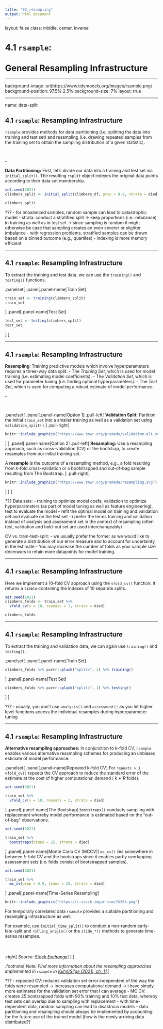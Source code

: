 ```yaml
---
title: "02_resampling"
output: html_document
---
```


layout: false
class: middle, center, inverse

# 4.1 `rsample`:<br><br>General Resampling Infrastructure

---

background-image: url(https://www.tidymodels.org/images/rsample.png)
background-position: 97.5% 2.5%
background-size: 7%
layout: true

---

name: data-split

## 4.1 `rsample`: Resampling Infrastructure

`rsample` provides methods for data partitioning (i.e. splitting the data into training and test set) and resampling (i.e. drawing repeated samples from the training set to obtain the sampling distribution of a given statistic).

<br>

--

**Data Partitioning:** First, let's divide our data into a training and test set via `initial_split()`. The resulting `rsplit` object indexes the original data points according to their data set membership.
```r
set.seed(2021)
climbers_split <- initial_split(climbers_df, prop = 0.8, strata = died)

climbers_split
```

???
- for imbalanced samples, random sample can lead to catastrophic model
- strata: conduct a stratified split -> keep proportions (i.e. imbalance) in training as well as in test set -> since sampling is random it might otherwise be case that sampling creates an even severer or slighter imbalance
- with regression problems, stratified samples can be drawn based on a binned outcome (e.g., quartiles)
- indexing is more memory efficient

---

## 4.1 `rsample`: Resampling Infrastructure

To extract the training and test data, we can use the `training()` and `testing()` functions.

.panelset[
.panel[.panel-name[Train Set]
```r
train_set <- training(climbers_split)
train_set
```

]
.panel[.panel-name[Test Set]
```r
test_set <- testing(climbers_split)
test_set
```
]
]

---

## 4.1 `rsample`: Resampling Infrastructure

**Resampling**: Training predictive models which involve hyperparameters requires a three-way data split:
- The *Training Set*, which is used for model training (i.e. estimating model coefficients).
- The *Validation Set*, which is used for parameter tuning (i.e. finding optimal hyperparameters).
- The *Test Set*, which is used for computing a robust estimate of model performance.

--

<br>

.panelset[
.panel[.panel-name[Option 1]
.pull-left[
**Validation Split:** Partition the initial `train_set` into a smaller training as well as a validation set using `validation_split()`.
]
.pull-right[
```r
knitr::include_graphics("https://www.tmwr.org/premade/validation-alt.svg")
```
]
]
.panel[.panel-name[Option 2]
.pull-left[
**Resampling:** Use a resampling approach, such as cross-validation (CV) or the bootstrap, to create resamples from our initial training set.

A **resample** is the outcome of a resampling method, e.g., a fold resulting from $k$-fold cross-validation or a bootstrapped and out-of-bag sample resulting from The Bootstrap.
]
.pull-right[
```r
knitr::include_graphics("https://www.tmwr.org/premade/resampling.svg")
```
]
]
]

???
Data sets:
- training to optimize model coefs, validation to optimize hyperparameters (as part of model tuning as well as feature engineering), test to evaluate the model
- refit the optimal model on training and validation set and evaluate on the test set
- i prefer the terms training and validation instead of analysis and assessment set in the context of resampling (often test, validation and hold-out set are used interchangeably)

CV vs. train-test-split:
- we usually prefer the former as we would like to generate a distribution of our error measure and to account for uncertainty in the estimate
- You may increase the number of folds as your sample size decreases to retain more datapoints for model training.

---

## 4.1 `rsample`: Resampling Infrastructure

Here we implement a 10-fold CV approach using the `vfold_cv()` function. It returns a `tibble` containing the indexes of 10 separate splits.
```r
set.seed(2021)
climbers_folds <- train_set %>% 
  vfold_cv(v = 10, repeats = 1, strata = died) 

climbers_folds
```

---

## 4.1 `rsample`: Resampling Infrastructure

To extract the training and validation data, we can again use `training()` and `testing()`.

.panelset[
.panel[.panel-name[Train Set]
```r
climbers_folds %>% purrr::pluck("splits", 1) %>% training()
```
]
.panel[.panel-name[Test Set]
```r
climbers_folds %>% purrr::pluck("splits", 1) %>% testing()
```
]
]

???
- usually, you don't use `analysis()` and `assessment()` as you let higher level functions access the individual resamples during hyperparameter tuning

---

## 4.1 `rsample`: Resampling Infrastructure

**Alternative resampling approaches:** In conjunction to $k$-fold CV, `rsample` enables various alternative resampling schemes for producing an unbiased estimate of model performance.

.panelset[
.panel[.panel-name[Repeated k-fold CV]
For `repeats > 1`, `vfold_cv()` repeats the CV approach to reduce the standard error of the estimate at the cost of higher computational demand ( $k∗R$ folds).
```r
set.seed(2021)

train_set %>%
  vfold_cv(v = 10, repeats = 2, strata = died)
```
]
.panel[.panel-name[The Bootstrap]
`bootstraps()` conducts sampling with replacement whereby model performance is estimated based on the "out-of-bag" observations.
```r
set.seed(2021)

train_set %>%
  bootstraps(times = 25, strata = died)
```
]
.panel[.panel-name[Monte Carlo CV (MCCV)]
`mc_cv()` lies somewhere in between $k$-fold CV and the bootstraps since it enables partly overlapping assessment sets (i.e. folds consist of bootstrapped samples).
```r
set.seed(2021)

train_set %>% 
  mc_cv(prop = 0.9, times = 25, strata = died)
```
]
.panel[.panel-name[Time-Series Resampling]
```r
knitr::include_graphics("https://i.stack.imgur.com/fXZ6k.png")
```

For temporally correlated data `rsample` provides a suitable partitioning and resampling infrastructure as well.

For example, use `initial_time_split()` to conduct a non-random early-late-split and `rolling_origin()` or the `slide_*()` methods to generate time-series resamples.
<br><br><br><br>
.right[
*Source: [Stack Exchange](https://stats.stackexchange.com/questions/14099/using-k-fold-cross-validation-for-time-series-model-selection)*
]
]
]

.footnote[
*Note: Find more information about the resampling approaches implemented in `rsample` in [Kuhn/Silge (2021), ch. 11](https://www.tmwr.org/compare.html).*
]

???
- repeated CV: reduces validation set error independent of the way the folds were resampled -> increases computational demand -> i have simply more estimates for the validation set error that I can average
- MC CV: creates 25 bootsrapped folds with 90% training and 10% test data, whereby test sets can overlap due to sampling with replacement
- with time-dependent data, random sampling can lead to disastrous models
- data partitioning and resampling should always be implemented by accounting for the future use of the trained model (how is the newly arriving data distributed?)


